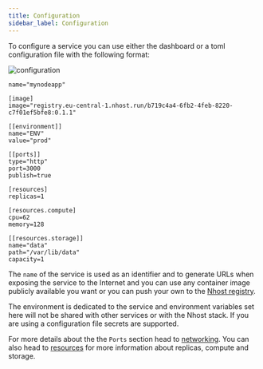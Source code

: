 ```yaml
---
title: Configuration
sidebar_label: Configuration
---
```



To configure a service you can use either the dashboard or a toml configuration file with the following format:

<Tabs groupId="package-manager">
  <TabItem value="dashboard" label="dashboard" default>


![configuration](/img/run/configuration.png)

  </TabItem>
  <TabItem value="toml" label="toml">

```
name="mynodeapp"

[image]
image="registry.eu-central-1.nhost.run/b719c4a4-6fb2-4feb-8220-c7f01ef5bfe8:0.1.1"

[[environment]]
name="ENV"
value="prod"

[[ports]]
type="http"
port=3000
publish=true

[resources]
replicas=1

[resources.compute]
cpu=62
memory=128

[[resources.storage]]
name="data"
path="/var/lib/data"
capacity=1
```

  </TabItem>
</Tabs>

The `name` of the service is used as an identifier and to generate URLs when exposing the service to the Internet and you can use any container image publicly available you want or you can push your own to the [Nhost registry](/run/registry).

The environment is dedicated to the service and environment variables set here will not be shared with other services or with the Nhost stack. If you are using a configuration file secrets are supported.

For more details about the the `Ports` section head to [networking](/run/networking). You can also head to [resources](/run/resources) for more information about replicas, compute and storage.

